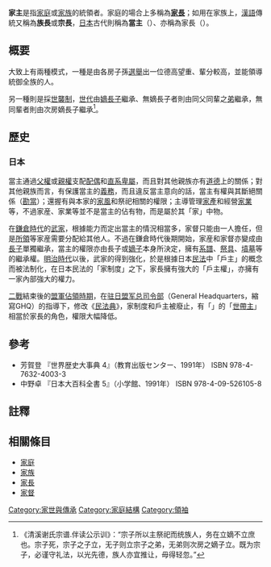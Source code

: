 {{Expand|time=2017-01-05T11:36:58+00:00}}

'''家主'''是指[[家庭|家庭]]或[[家族|家族]]的統領者。家庭的場合上多稱為'''[[家長|家長]]'''；如用在家族上，[[漢語|漢語]]傳統又稱為'''族長'''或'''宗長'''，[[日本|日本]]古代則稱為'''當主'''（{{jpn|j=当主|hg=とうしゅ|rm=Tōshu}}）、亦稱為家長（{{jpn|j=家長|hg=かちょう|rm=Kachō}}）。

== 概要 ==
大致上有兩種模式，一種是由各房子孫[[選舉|選舉]]出一位德高望重、輩分較高，並能領導統御全族的人。

另一種則是採[[世襲制|世襲制]]，[[世代|世代]]由[[嫡長子|嫡長子]]繼承、無嫡長子者則由同父同輩之[[弟|弟]]繼承，無同輩者則由次房嫡長子繼承<ref>《清溪谢氏宗谱.伴读公示训》：“宗子所以主祭祀而统族人，务在立嫡不立庶也。宗子死，宗子之子立，无子则立宗子之弟，无弟则次房之嫡子立。既为宗子，必谨守礼法，以光先德，族人亦宜推让，毋得轻忽。”</ref>。

== 歷史 ==
===日本===
當主通過[[父權|父權]]或[[親權|親權]]支配[[配偶|配偶]]和[[親屬|直系卑屬]]，而且對其他親族亦有[[道德|道德]]上的關係；對其他親族而言，有保護當主的[[義務|義務]]，而且違反當主意向的話，當主有權與其斷絕關係（[[勘當|勘當]]）；還握有與本家的[[家風|家風]]和祭祀相關的權限；主導管理[[家產|家產]]和經營[[家業|家業]]等，不過家産、家業等並不是當主的佔有物，而是屬於其「家」中物。

在[[鎌倉時代|鎌倉時代]]的[[武家|武家]]，根據能力而定出當主的情況相當多，家督只能由一人擔任，但是[[所領|所領]]等家産需要分配給其他人。不過在鎌倉時代後期開始，家産和家督亦變成由[[长男|長子]]單獨繼承，當主的權限亦由長子或[[嫡子|嫡子]]本身所決定，擁有[[系譜|系譜]]、[[祭具|祭具]]、[[墳墓|墳墓]]等的繼承權。[[明治時代|明治時代]]以後，武家的{{tsl|ja|家制度|家制度}}得到強化，於是根據日本[[民法典_(日本)|民法]]中「戶主」的概念而被法制化，在日本民法的「家制度」之下，家長擁有強大的「戶主權」，亦擁有一家內部強大的權力。

[[二戰|二戰]]結束後的[[日本盟軍佔領時期|盟軍佔領時期]]，在[[驻日盟军总司令部|驻日盟军总司令部]]（General Headquarters，縮寫GHQ）的指導下，修改《[[民法典_(日本)|民法典]]》，家制度和戶主被廢止，有「{{tsl|ja|住民票}}」的「[[戶|世帶主]]」相當於家長的角色，權限大幅降低。

== 參考 ==
*芳賀登 『世界歴史大事典 4』（教育出版センター、1991年） ISBN 978-4-7632-4003-3
*中野卓 『日本大百科全書 5』（小学館、1991年） ISBN 978-4-09-526105-8

== 註釋 ==
{{reflist}}

== 相關條目 ==
*[[家庭|家庭]]
*[[家族|家族]]
*[[家長|家長]]
*[[家督|家督]]

[[Category:家世與傳承|Category:家世與傳承]]
[[Category:家庭結構|Category:家庭結構]]
[[Category:領袖|Category:領袖]]